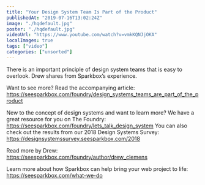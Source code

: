 ```yaml
---
title: "Your Design System Team Is Part of the Product"
publishedAt: "2019-07-16T13:02:24Z"
image: "./hqdefault.jpg"
poster: "./hqdefault.jpg"
videoUrl: "https://www.youtube.com/watch?v=vmkKQNJjOKA"
localImages: true
tags: ["video"]
categories: ["unsorted"]
---
```


There is an important principle of design system teams that is easy to overlook. Drew shares from Sparkbox’s experience.

Want to see more? Read the accompanying article: https://seesparkbox.com/foundry/design_systems_teams_are_part_of_the_product

New to the concept of design systems and want to learn more?
We have a great resource for you on The Foundry: https://seesparkbox.com/foundry/lets_talk_design_system
You can also check out the results from our 2018 Design Systems Survey:
https://designsystemssurvey.seesparkbox.com/2018

Read more by Drew: https://seesparkbox.com/foundry/author/drew_clemens

Learn more about how Sparkbox can help bring your web project to life: https://seesparkbox.com/what-we-do
